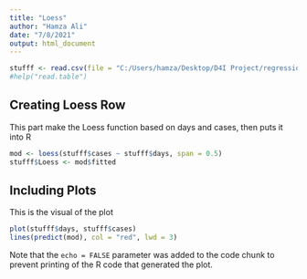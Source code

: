 ---
title: "Loess"
author: "Hamza Ali"
date: "7/8/2021"
output: html_document
---

```{r}
stufff <- read.csv(file = "C:/Users/hamza/Desktop/D4I Project/regressionstufff.csv", header = TRUE, skipNul = TRUE)
#help("read.table")
```

## Creating Loess Row

This part make the Loess function based on days and cases, then puts it into R

```{r}
mod <- loess(stufff$cases ~ stufff$days, span = 0.5)
stufff$Loess <- mod$fitted
```

## Including Plots

This is the visual of the plot
```{r}
plot(stufff$days, stufff$cases)
lines(predict(mod), col = "red", lwd = 3)
```

Note that the `echo = FALSE` parameter was added to the code chunk to prevent printing of the R code that generated the plot.
